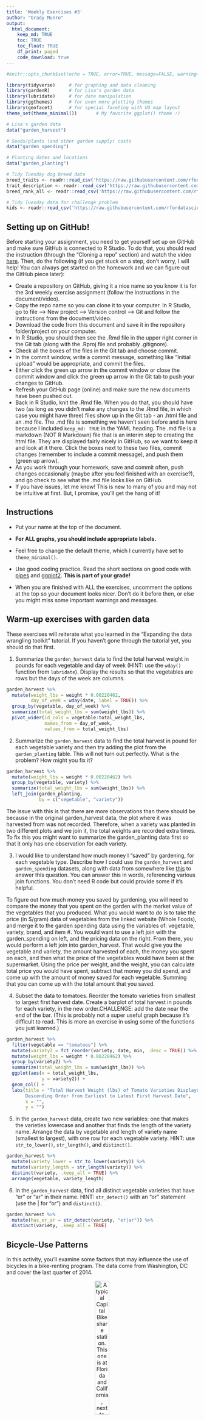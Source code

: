 ```yaml
---
title: 'Weekly Exercises #3'
author: "Grady Munro"
output: 
  html_document:
    keep_md: TRUE
    toc: TRUE
    toc_float: TRUE
    df_print: paged
    code_download: true
---
```



```r
#knitr::opts_chunk$set(echo = TRUE, error=TRUE, message=FALSE, warning=FALSE)
```

```r
library(tidyverse)     # for graphing and data cleaning
library(gardenR)       # for Lisa's garden data
library(lubridate)     # for date manipulation
library(ggthemes)      # for even more plotting themes
library(geofacet)      # for special faceting with US map layout
theme_set(theme_minimal())       # My favorite ggplot() theme :)
```

```r
# Lisa's garden data
data("garden_harvest")

# Seeds/plants (and other garden supply) costs
data("garden_spending")

# Planting dates and locations
data("garden_planting")

# Tidy Tuesday dog breed data
breed_traits <- readr::read_csv('https://raw.githubusercontent.com/rfordatascience/tidytuesday/master/data/2022/2022-02-01/breed_traits.csv')
trait_description <- readr::read_csv('https://raw.githubusercontent.com/rfordatascience/tidytuesday/master/data/2022/2022-02-01/trait_description.csv')
breed_rank_all <- readr::read_csv('https://raw.githubusercontent.com/rfordatascience/tidytuesday/master/data/2022/2022-02-01/breed_rank.csv')

# Tidy Tuesday data for challenge problem
kids <- readr::read_csv('https://raw.githubusercontent.com/rfordatascience/tidytuesday/master/data/2020/2020-09-15/kids.csv')
```

## Setting up on GitHub!

Before starting your assignment, you need to get yourself set up on GitHub and make sure GitHub is connected to R Studio. To do that, you should read the instruction (through the "Cloning a repo" section) and watch the video [here](https://github.com/llendway/github_for_collaboration/blob/master/github_for_collaboration.md). Then, do the following (if you get stuck on a step, don't worry, I will help! You can always get started on the homework and we can figure out the GitHub piece later):

* Create a repository on GitHub, giving it a nice name so you know it is for the 3rd weekly exercise assignment (follow the instructions in the document/video).  
* Copy the repo name so you can clone it to your computer. In R Studio, go to file --> New project --> Version control --> Git and follow the instructions from the document/video.  
* Download the code from this document and save it in the repository folder/project on your computer.  
* In R Studio, you should then see the .Rmd file in the upper right corner in the Git tab (along with the .Rproj file and probably .gitignore).  
* Check all the boxes of the files in the Git tab and choose commit.  
* In the commit window, write a commit message, something like "Initial upload" would be appropriate, and commit the files.  
* Either click the green up arrow in the commit window or close the commit window and click the green up arrow in the Git tab to push your changes to GitHub.  
* Refresh your GitHub page (online) and make sure the new documents have been pushed out.  
* Back in R Studio, knit the .Rmd file. When you do that, you should have two (as long as you didn't make any changes to the .Rmd file, in which case you might have three) files show up in the Git tab - an .html file and an .md file. The .md file is something we haven't seen before and is here because I included `keep_md: TRUE` in the YAML heading. The .md file is a markdown (NOT R Markdown) file that is an interim step to creating the html file. They are displayed fairly nicely in GitHub, so we want to keep it and look at it there. Click the boxes next to these two files, commit changes (remember to include a commit message), and push them (green up arrow).  
* As you work through your homework, save and commit often, push changes occasionally (maybe after you feel finished with an exercise?), and go check to see what the .md file looks like on GitHub.  
* If you have issues, let me know! This is new to many of you and may not be intuitive at first. But, I promise, you'll get the hang of it! 



## Instructions

* Put your name at the top of the document. 

* **For ALL graphs, you should include appropriate labels.** 

* Feel free to change the default theme, which I currently have set to `theme_minimal()`. 

* Use good coding practice. Read the short sections on good code with [pipes](https://style.tidyverse.org/pipes.html) and [ggplot2](https://style.tidyverse.org/ggplot2.html). **This is part of your grade!**

* When you are finished with ALL the exercises, uncomment the options at the top so your document looks nicer. Don't do it before then, or else you might miss some important warnings and messages.


## Warm-up exercises with garden data

These exercises will reiterate what you learned in the "Expanding the data wrangling toolkit" tutorial. If you haven't gone through the tutorial yet, you should do that first.

  1. Summarize the `garden_harvest` data to find the total harvest weight in pounds for each vegetable and day of week (HINT: use the `wday()` function from `lubridate`). Display the results so that the vegetables are rows but the days of the week are columns.

```r
garden_harvest %>% 
  mutate(weight_lbs = weight * 0.00220462,
         day_of_week = wday(date, label = TRUE)) %>% 
  group_by(vegetable, day_of_week) %>% 
  summarize(total_weight_lbs = sum(weight_lbs)) %>% 
  pivot_wider(id_cols = vegetable:total_weight_lbs,
              names_from = day_of_week,
              values_from = total_weight_lbs)
```

  2. Summarize the `garden_harvest` data to find the total harvest in pound for each vegetable variety and then try adding the plot from the `garden_planting` table. This will not turn out perfectly. What is the problem? How might you fix it?

```r
garden_harvest %>% 
  mutate(weight_lbs = weight * 0.00220462) %>% 
  group_by(vegetable, variety) %>% 
  summarize(total_weight_lbs = sum(weight_lbs)) %>% 
  left_join(garden_planting,
            by = c("vegetable", "variety"))
```

The issue with this is that there are more observations than there should be because in the original garden_harvest data, the plot where it was harvested from was not recorded. Therefore, when a variety was planted in two different plots and we join it, the total weights are recorded extra times. To fix this you might want to summarize the garden_planting data first so that it only has one observation for each variety.

  3. I would like to understand how much money I "saved" by gardening, for each vegetable type. Describe how I could use the `garden_harvest` and `garden_spending` datasets, along with data from somewhere like [this](https://products.wholefoodsmarket.com/search?sort=relevance&store=10542) to answer this question. You can answer this in words, referencing various join functions. You don't need R code but could provide some if it's helpful.
  
To figure out how much money you saved by gardening, you will need to compare the money that you spent on the garden with the market value of the vegetables that you produced. What you would want to do is to take the price (in $/gram) data of vegetables from the linked website (Whole Foods), and merge it to the garden spending data using the variables of: vegetable, variety, brand, and item #. You would want to use a left join with the garden_spending on left, and the pricing data on the right. From there, you would perform a left join into garden_harvest. That would give you the vegetable and variety, the amount harvested of each, the money you spent on each, and then what the price of the vegetables would have been at the supermarket. Using the price per weight, and the weight, you can calculate total price you would have spent, subtract that money you did spend, and come up with the amount of money saved for each vegetable. Summing that you can come up with the total amount that you saved.

  4. Subset the data to tomatoes. Reorder the tomato varieties from smallest to largest first harvest date. Create a barplot of total harvest in pounds for each variety, in the new order.CHALLENGE: add the date near the end of the bar. (This is probably not a super useful graph because it's difficult to read. This is more an exercise in using some of the functions you just learned.)

```r
garden_harvest %>% 
  filter(vegetable == "tomatoes") %>% 
  mutate(variety2 = fct_reorder(variety, date, min, .desc = TRUE)) %>%
  mutate(weight_lbs = weight * 0.00220462) %>% 
  group_by(variety2) %>% 
  summarize(total_weight_lbs = sum(weight_lbs)) %>% 
  ggplot(aes(x = total_weight_lbs,
             y = variety2)) +
  geom_col() +
  labs(title = "Total Harvest Weight (lbs) of Tomato Varieties Displayed in 
       Descending Order from Earliest to Latest First Harvest Date",
       x = "",
       y = "")
```

  5. In the `garden_harvest` data, create two new variables: one that makes the varieties lowercase and another that finds the length of the variety name. Arrange the data by vegetable and length of variety name (smallest to largest), with one row for each vegetable variety. HINT: use `str_to_lower()`, `str_length()`, and `distinct()`.
  
```r
garden_harvest %>% 
  mutate(variety_lower = str_to_lower(variety)) %>% 
  mutate(variety_length = str_length(variety)) %>% 
  distinct(variety, .keep_all = TRUE) %>%
  arrange(vegetable, variety_length)
```

  6. In the `garden_harvest` data, find all distinct vegetable varieties that have "er" or "ar" in their name. HINT: `str_detect()` with an "or" statement (use the | for "or") and `distinct()`.

```r
garden_harvest %>% 
  mutate(has_er_ar = str_detect(variety, "er|ar")) %>% 
  distinct(variety, .keep_all = TRUE)
```


## Bicycle-Use Patterns

In this activity, you'll examine some factors that may influence the use of bicycles in a bike-renting program.  The data come from Washington, DC and cover the last quarter of 2014.

<center>

![A typical Capital Bikeshare station. This one is at Florida and California, next to Pleasant Pops.](https://www.macalester.edu/~dshuman1/data/112/bike_station.jpg){width="30%"}


![One of the vans used to redistribute bicycles to different stations.](https://www.macalester.edu/~dshuman1/data/112/bike_van.jpg){width="30%"}

</center>

Two data tables are available:

- `Trips` contains records of individual rentals
- `Stations` gives the locations of the bike rental stations

Here is the code to read in the data. We do this a little differently than usual, which is why it is included here rather than at the top of this file. To avoid repeatedly re-reading the files, start the data import chunk with `{r cache = TRUE}` rather than the usual `{r}`.

```r
data_site <- 
  "https://www.macalester.edu/~dshuman1/data/112/2014-Q4-Trips-History-Data.rds" 
Trips <- readRDS(gzcon(url(data_site)))
Stations<-read_csv("http://www.macalester.edu/~dshuman1/data/112/DC-Stations.csv")
```

**NOTE:** The `Trips` data table is a random subset of 10,000 trips from the full quarterly data. Start with this small data table to develop your analysis commands. **When you have this working well, you should access the full data set of more than 600,000 events by removing `-Small` from the name of the `data_site`.**

### Temporal patterns

It's natural to expect that bikes are rented more at some times of day, some days of the week, some months of the year than others. The variable `sdate` gives the time (including the date) that the rental started. Make the following plots and interpret them:

  7. A density plot, which is a smoothed out histogram, of the events versus `sdate`. Use `geom_density()`.
  
```r
Trips %>% 
  ggplot() +
  geom_density(aes(x = sdate)) +
  labs(title = "Density Plot of Bike Trips 
       from October 1st to December 31st, 2014",
       y = "",
       x = "")
```
  
  8. A density plot of the events versus time of day.  You can use `mutate()` with `lubridate`'s  `hour()` and `minute()` functions to extract the hour of the day and minute within the hour from `sdate`. Hint: A minute is 1/60 of an hour, so create a variable where 3:30 is 3.5 and 3:45 is 3.75.
  
```r
Trips %>% 
  mutate(hours = hour(sdate),
         minutes = minute(sdate),
         minutes_as_percentage = minutes/60,
         time_of_day = hours + minutes_as_percentage) %>% 
  ggplot() +
  geom_density(aes(x = time_of_day)) +
  labs(title = "Density Plot of Bike Trips Over the Time of Day",
       y = "",
       x = "")
```
  
  9. A bar graph of the events versus day of the week. Put day on the y-axis.
  
```r
Trips %>% 
  mutate(day_of_week = wday(sdate, label = TRUE)) %>% 
  ggplot() +
  geom_bar(aes(y = day_of_week)) +
  labs(title = "Number of Bike Trips for Each Day of the Week",
       x = "",
       y = "")
```
  
  10. Facet your graph from exercise 8. by day of the week. Is there a pattern?
  
```r
Trips %>% 
  mutate(hours = hour(sdate),
         minutes = minute(sdate),
         minutes_as_percentage = minutes/60,
         time_of_day = hours + minutes_as_percentage,
         day_of_week = wday(sdate, label = TRUE)) %>% 
  ggplot() +
  geom_density(aes(x = time_of_day)) +
  labs(title = "Density Plots of Bike Trips Over the Time of Day, 
       for Each Day of the Week",
       y = "",
       x = "") +
  facet_wrap(vars(day_of_week))
```
When observing these graphs, we can see that there is a distinct pattern for weekdays. There are spikes of bike trips early in the morning, and in the evening, with a lull in between. This looks to show the work day, where people either get a bike ride in the morning before work, or in the evening right after work (additionally this might be people who commute by bike). On the weekend, it follows a pretty normal curve without any distinct spikes.
  
The variable `client` describes whether the renter is a regular user (level `Registered`) or has not joined the bike-rental organization (`Causal`). The next set of exercises investigate whether these two different categories of users show different rental behavior and how `client` interacts with the patterns you found in the previous exercises. 

  11. Change the graph from exercise 10 to set the `fill` aesthetic for `geom_density()` to the `client` variable. You should also set `alpha = .5` for transparency and `color=NA` to suppress the outline of the density function.
  
```r
Trips %>% 
  mutate(hours = hour(sdate),
         minutes = minute(sdate),
         minutes_as_percentage = minutes/60,
         time_of_day = hours + minutes_as_percentage,
         day_of_week = wday(sdate, label = TRUE)) %>% 
  ggplot() +
  geom_density(aes(x = time_of_day,
                   fill = client), 
               alpha = .5,
               color = NA) +
  labs(title = "Density Plots of Bike Trips Over the Time of Day, 
       for Each Day of the Week",
       y = "",
       x = "") +
  facet_wrap(vars(day_of_week))
```

  12. Change the previous graph by adding the argument `position = position_stack()` to `geom_density()`. In your opinion, is this better or worse in terms of telling a story? What are the advantages/disadvantages of each?
  
```r
Trips %>% 
  mutate(hours = hour(sdate),
         minutes = minute(sdate),
         minutes_as_percentage = minutes/60,
         time_of_day = hours + minutes_as_percentage,
         day_of_week = wday(sdate, label = TRUE)) %>% 
  ggplot() +
  geom_density(aes(x = time_of_day,
                   fill = client), 
               alpha = .5,
               color = NA,
               position = position_stack()) +
  labs(title = "Density Plots of Bike Trips Over the Time of Day, 
       for Each Day of the Week",
       y = "",
       x = "") +
  facet_wrap(vars(day_of_week))
```
  
I think that this one is worse for telling a story because it makes it harder to compare the two groups. The graph from 11, where they are overlapped, allows you to compare the trends separately, without the values for registered riders impacting the values for casual riders. However, the overlapped graph makes it harder to determine the proportion of total riders that each group represents. If you wanted to see which group had more riders out at a certain time of the day, the stacked graph would be better. The stacked graphs are better when you want to compare each group to the overall, while the overlapped graphs are better when you want to compare each group to each other. 
  
  13. In this graph, go back to using the regular density plot (without `position = position_stack()`). Add a new variable to the dataset called `weekend` which will be "weekend" if the day is Saturday or Sunday and  "weekday" otherwise (HINT: use the `ifelse()` function and the `wday()` function from `lubridate`). Then, update the graph from the previous problem by faceting on the new `weekend` variable. 
  
```r
Trips %>% 
  mutate(hours = hour(sdate),
         minutes = minute(sdate),
         minutes_as_percentage = minutes/60,
         time_of_day = hours + minutes_as_percentage,
         day_of_week = wday(sdate, label = TRUE),
         weekend = ifelse(day_of_week %in% c("Sat", "Sun"), 
                          "Weekend", 
                          "Weekday")) %>% 
  ggplot() +
  geom_density(aes(x = time_of_day,
                   fill = client), 
               alpha = .5,
               color = NA) +
  labs(title = "Density Plots of Bike Trips Over the Time of Day, 
       for Weekdays and Weekends",
       y = "",
       x = "") +
  facet_wrap(vars(weekend))
```
  
  14. Change the graph from the previous problem to facet on `client` and fill with `weekday`. What information does this graph tell you that the previous didn't? Is one graph better than the other?
  
```r
Trips %>% 
  mutate(hours = hour(sdate),
         minutes = minute(sdate),
         minutes_as_percentage = minutes/60,
         time_of_day = hours + minutes_as_percentage,
         day_of_week = wday(sdate, label = TRUE),
         weekend = ifelse(day_of_week %in% c("Sat", "Sun"), 
                          "Weekend", 
                          "Weekday")) %>% 
  ggplot() +
  geom_density(aes(x = time_of_day,
                   fill = weekend), 
               alpha = .5,
               color = NA) +
  labs(title = "Density Plots of Bike Trips Over the Time of Day, 
       for Weekdays and Weekends",
       y = "",
       x = "") +
  facet_wrap(vars(client))
```
  
This graph shows you how each type of client varies in their riding depending on if it's a weekend or a weekday. The other graph showed you how the types of clients differed from each other based on if it was a weekend or a weekday. Whether one graph is better than the other depends on what you're trying do. If you're trying to compare within client types, then the graph of 14 is better. If you're trying to compare between client types, then the graph of 13 is better. 
  
### Spatial patterns

  15. Use the latitude and longitude variables in `Stations` to make a visualization of the total number of departures from each station in the `Trips` data. Use either color or size to show the variation in number of departures. We will improve this plot next week when we learn about maps!
  
```r
Trips %>% 
  group_by(sstation) %>% 
  summarize(num_departures = n()) %>% 
  ungroup() %>% 
  left_join(Stations,
            by = c("sstation" = "name")) %>%  
  ggplot() +
  geom_point(aes(x = lat,
                 y = long,
                 colour = num_departures)) +
  labs(title = "Number of Departures from Each Station, 
       Mapped out by Latitude and Longitute",
       x = "Latitude",
       y = "Longitude")
```
  
  16. Only 14.4% of the trips in our data are carried out by casual users. Create a plot that shows which area(s) have stations with a much higher percentage of departures by casual users. What patterns do you notice? (Again, we'll improve this next week when we learn about maps).
  
```r
Trips %>% 
  group_by(sstation, client) %>% 
  summarize(num_departures = n()) %>% 
  group_by(sstation) %>% 
  mutate(total_departures = sum(num_departures),
         proportion_departures = num_departures/total_departures) %>% 
  filter(client == "Casual") %>% 
  left_join(Stations,
            by = c("sstation" = "name")) %>%  
  ggplot() +
  geom_point(aes(x = lat,
                 y = long,
                 colour = proportion_departures)) +
  labs(title = "Proportion of Departures from Each Station that are Casual Riders, 
       Mapped out by Latitude and Longitute",
       x = "Latitude",
       y = "Longitude")
```
  
**DID YOU REMEMBER TO GO BACK AND CHANGE THIS SET OF EXERCISES TO THE LARGER DATASET? IF NOT, DO THAT NOW.**

## Dogs!

In this section, we'll use the data from 2022-02-01 Tidy Tuesday. If you didn't use that data or need a little refresher on it, see the [website](https://github.com/rfordatascience/tidytuesday/blob/master/data/2022/2022-02-01/readme.md).

  17. The final product of this exercise will be a graph that has breed on the y-axis and the sum of the numeric ratings in the `breed_traits` dataset on the x-axis, with a dot for each rating. First, create a new dataset called `breed_traits_total` that has two variables -- `Breed` and `total_rating`. The `total_rating` variable is the sum of the numeric ratings in the `breed_traits` dataset (we'll use this dataset again in the next problem). Then, create the graph just described. Omit Breeds with a `total_rating` of 0 and order the Breeds from highest to lowest ranked. You may want to adjust the `fig.height` and `fig.width` arguments inside the code chunk options (eg. `{r, fig.height=8, fig.width=4}`) so you can see things more clearly - check this after you knit the file to assure it looks like what you expected.

```r
breed_traits_total <- breed_traits %>% 
  select(-c("Coat Type", "Coat Length"))

breed_traits_total$total_rating = rowSums(breed_traits_total[,c(-1)])

breed_traits_total %>% 
  filter(total_rating != 0) %>% 
  mutate(breed2 = fct_reorder(Breed, total_rating)) %>% 
  ggplot(aes(x = total_rating,
             y = breed2)) +
  geom_col() +
  labs(title = "Total Ranking of Dog Breeds",
       y = "",
       x = "")
```

  18. The final product of this exercise will be a graph with the top-20 dogs in total ratings (from previous problem) on the y-axis, year on the x-axis, and points colored by each breed's ranking for that year (from the `breed_rank_all` dataset). The points within each breed will be connected by a line, and the breeds should be arranged from the highest median rank to lowest median rank ("highest" is actually the smallest numer, eg. 1 = best). After you're finished, think of AT LEAST one thing you could you do to make this graph better. HINTS: 1. Start with the `breed_rank_all` dataset and pivot it so year is a variable. 2. Use the `separate()` function to get year alone, and there's an extra argument in that function that can make it numeric. 3. For both datasets used, you'll need to `str_squish()` Breed before joining. 
  
```r
breed_rank_all_long <- breed_rank_all %>% 
  select(-c("links", "Image")) %>% 
  pivot_longer(cols = -Breed,
               names_to = "year",
               values_to = "rank") %>% 
  separate(year,
           into = c("year_value", "word"),
           remove = FALSE,
           convert = TRUE) %>% 
  mutate(breed_squished = str_squish(Breed))

breed_traits_total <- breed_traits_total %>% 
  mutate(breed_squished = str_squish(Breed))

breed_rank_all_long %>% 
  left_join(breed_traits_total,
            by = c("breed_squished")) %>% 
  slice_max(total_rating, n = 160) %>% 
  ungroup() %>% 
  group_by(breed_squished) %>% 
  mutate(mean_rank = mean(rank)) %>% 
  ungroup() %>%
  ggplot(aes(x = year_value,
             y = fct_reorder(breed_squished,
                             total_rating,
                             .desc = TRUE),
             colour = mean_rank)) +
  geom_point() +
  geom_line() +
  labs(title = "Average Rankings of the Top 20 Rated Dog Breeds 
       from 2013 to 2020",
       y = "",
       x = "")
```
  
One of many things that I could do to make this better is by changing the colour and size of the points so that it is easier to tell where the breeds fall when it comes to the rankings. 
  
  19. Create your own! Requirements: use a `join` or `pivot` function (or both, if you'd like), a `str_XXX()` function, and a `fct_XXX()` function to create a graph using any of the dog datasets. One suggestion is to try to improve the graph you created for the Tidy Tuesday assignment. If you want an extra challenge, find a way to use the dog images in the `breed_rank_all` file - check out the `ggimage` library and [this resource](https://wilkelab.org/ggtext/) for putting images as labels.
  
```r
breed_rank_all %>% 
  select(-c("links", "Image")) %>% 
  pivot_longer(cols = -Breed,
               names_to = "year",
               values_to = "rank") %>% 
  mutate(is_spaniel = str_detect(Breed, "Spaniel")) %>% 
  filter(is_spaniel == TRUE) %>% 
  mutate(breed2 = fct_recode(Breed,
                             "English Springer Spaniels" = "Spaniels (English Springer)",
                             "Cocker Spaniels" = "Spaniels (Cocker)",
                             "English Cocker Spaniels" = "Spaniels (English Cocker)",
                             "Boykin Spaniels" = "Spaniels (Boykin)",
                             "Welsh Springer Spaniels" = "Spaniels (Welsh Springer)",
                             "Clumber Spaniels" = "Spaniels (Clumber)",
                             "American Water Spaniels" = "Spaniels (American Water)",
                             "Field Spaniels" = "Spaniels (Field)",
                             "Sussex Spaniels" = "Spaniels (Sussex)",
                             "Irish Water Spaniels" = "Spaniels (Irish Water)")) %>% 
  separate(year,
           into = c("year_value", "word"),
           remove = FALSE,
           convert = TRUE) %>% 
  ggplot(aes(x = year_value,
             y = rank,
             colour = breed2)) +
  geom_point() +
  geom_line() +
  labs(title = "Yearly Rankings of All Spaniel Breeds (1 is Highest Ranked)",
       y = "Rank",
       x = "")
```
  
## GitHub link

  20. Below, provide a link to your GitHub page with this set of Weekly Exercises. Specifically, if the name of the file is 03_exercises.Rmd, provide a link to the 03_exercises.md file, which is the one that will be most readable on GitHub.
  
[Link Here](https://github.com/gradymunro/exercise_03/blob/master/03_exercises.Rmd)

## Challenge problem! 

This problem uses the data from the Tidy Tuesday competition this week, `kids`. If you need to refresh your memory on the data, read about it [here](https://github.com/gradymunro/exercise_03). 

  21. In this exercise, you are going to try to replicate the graph below, created by Georgios Karamanis. I'm sure you can find the exact code on GitHub somewhere, but **DON'T DO THAT!** You will only be graded for putting an effort into this problem. So, give it a try and see how far you can get without doing too much googling. HINT: use `facet_geo()`. The graphic won't load below since it came from a location on my computer. So, you'll have to reference the original html on the moodle page to see it.
  
![](kids_data_karamanis.jpeg)

**DID YOU REMEMBER TO UNCOMMENT THE OPTIONS AT THE TOP?**
